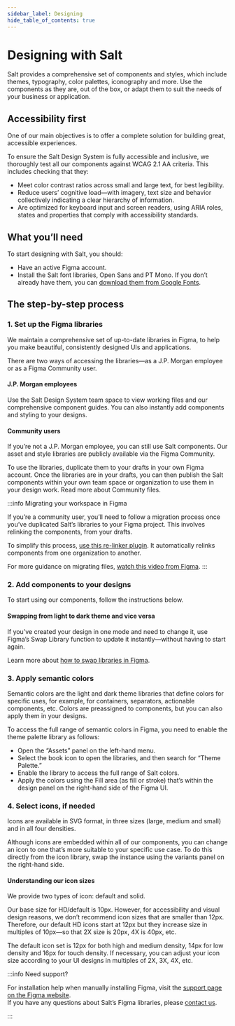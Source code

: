 ```yaml
---
sidebar_label: Designing
hide_table_of_contents: true
---
```





# Designing with Salt

<Content toc={toc}>

Salt provides a comprehensive set of components and styles, which include themes, typography, color palettes, iconography and more. Use the components as they are, out of the box, or adapt them to suit the needs of your business or application.

## Accessibility first

One of our main objectives is to offer a complete solution for building great, accessible experiences.

To ensure the Salt Design System is fully accessible and inclusive, we thoroughly test all our components against WCAG 2.1 AA criteria. This includes checking that they:

- Meet color contrast ratios across small and large text, for best legibility.
- Reduce users’ cognitive load—with imagery, text size and behavior collectively indicating a clear hierarchy of information.
- Are optimized for keyboard input and screen readers, using ARIA roles, states and properties that comply with accessibility standards.

## What you’ll need

To start designing with Salt, you should:

- Have an active Figma account.
- Install the Salt font libraries, Open Sans and PT Mono. If you don’t already have them, you can [download them from Google Fonts](https://fonts.google.com/share?selection.family=Open+Sans:ital,wght@0,300;0,400;0,500;0,600;0,700;0,800;1,300;1,400;1,500;1,600;1,700;1,800|PT+Mono).

## The step-by-step process

### 1. Set up the Figma libraries

We maintain a comprehensive set of up-to-date libraries in Figma, to help you make beautiful, consistently designed UIs and applications.

There are two ways of accessing the libraries—as a J.P. Morgan employee or as a Figma Community user.

#### J.P. Morgan employees

Use the Salt Design System team space to view working files and our comprehensive component guides. You can also instantly add components and styling to your designs.

#### Community users

If you’re not a J.P. Morgan employee, you can still use Salt components. Our asset and style libraries are publicly available via the Figma Community.

To use the libraries, duplicate them to your drafts in your own Figma account. Once the libraries are in your drafts, you can then publish the Salt components within your own team space or organization to use them in your design work. Read more about Community files.

:::info Migrating your workspace in Figma

If you’re a community user, you’ll need to follow a migration process once you’ve duplicated Salt’s libraries to your Figma project. This involves relinking the components, from your drafts.

To simplify this process, [use this re-linker plugin](/). It automatically relinks components from one organization to another.

For more guidance on migrating files, [watch this video from Figma](/).
:::

### 2. Add components to your designs

To start using our components, follow the instructions below.

<DesignCards />

#### Swapping from light to dark theme and vice versa

If you’ve created your design in one mode and need to change it, use Figma’s Swap Library function to update it instantly—without having to start again.

Learn more about [how to swap libraries in Figma](https://help.figma.com/hc/en-us/articles/4404856784663-Swap-style-and-component-libraries#:~:text=Swap%20library%20lets%20you%20replace,style%20or%20component%20name%20only).

### 3. Apply semantic colors

Semantic colors are the light and dark theme libraries that define colors for specific uses, for example, for containers, separators, actionable components, etc. Colors are preassigned to components, but you can also apply them in your designs.

To access the full range of semantic colors in Figma, you need to enable the theme palette library as follows:

- Open the “Assets” panel on the left-hand menu.
- Select the book icon to open the libraries, and then search for “Theme Palette.”
- Enable the library to access the full range of Salt colors.
- Apply the colors using the Fill area (as fill or stroke) that’s within the design panel on the right-hand side of the Figma UI.

### 4. Select icons, if needed

Icons are available in SVG format, in three sizes (large, medium and small) and in all four densities.

Although icons are embedded within all of our components, you can change an icon to one that’s more suitable to your specific use case. To do this directly from the icon library, swap the instance using the variants panel on the right-hand side.

<SoloImgCard />

#### Understanding our icon sizes

We provide two types of icon: default and solid.

Our base size for HD/default is 10px. However, for accessibility and visual design reasons, we don’t recommend icon sizes that are smaller than 12px. Therefore, our default HD icons start at 12px but they increase size in multiples of 10px—so that 2X size is 20px, 4X is 40px, etc.

The default icon set is 12px for both high and medium density, 14px for low density and 16px for touch density. If necessary, you can adjust your icon size according to your UI designs in multiples of 2X, 3X, 4X, etc.

<IconsTable />

:::info Need support?

For installation help when manually installing Figma, visit the [support page on the Figma website](https://help.figma.com/hc/en-us/articles/360041057214-Get-help-from-the-Figma-Support-team).<br />
If you have any questions about Salt’s Figma libraries, please [contact us](/support-and-contributions/).

:::

</Content>

